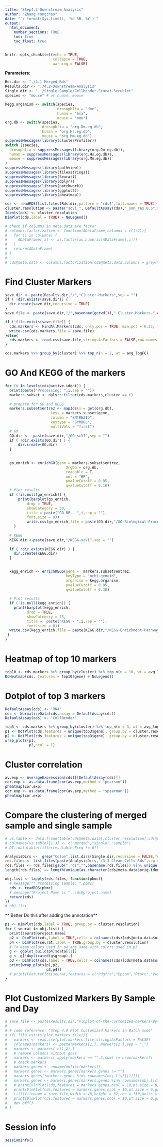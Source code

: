```yaml
---
title: "Step4.2 Downstream Analysis"
author: "Zhang Yongchao"
date: "`r format(Sys.time(), '%d %B, %Y')`"
output: 
  html_document:
    number_sections: TRUE
    toc: true
    toc_float: true
---
```


```r
knitr::opts_chunk$set(echo = TRUE,
                      collapse = TRUE,
                      warning = FALSE)
```

**Parameters:**

```r
Rds.dir <- "./4.1-Merged-Rds"
Results.dir <- "./4.2-Downstream-Analysis"
Single.dir <- "../Single-Sample/Cellbender-Seurat-Scrublet"
species <- "mouse" # or human, mouse
```


```r
kegg.organism <- switch(species,
                        drosophlia = "dme",
                        human = "hsa",
                        mouse = "mmu")
org.db <- switch(species,
                 drosophlia = "org.Dm.eg.db",
                 human = "org.Hs.eg.db",
                 mouse = "org.Mm.eg.db")
suppressMessages(library(clusterProfiler))
switch (species,
  drosophlia = suppressMessages(library(org.Dm.eg.db)),
  human = suppressMessages(library(org.Hs.eg.db)),
  mouse = suppressMessages(library(org.Mm.eg.db))
)
suppressMessages(library(pathview))
suppressMessages(library(filesstrings))
suppressMessages(library(Seurat))
suppressMessages(library(dplyr))
suppressMessages(library(patchwork))
suppressMessages(library(ggplot2))
suppressMessages(library(pheatmap))
```

```r
cds <- readRDS(list.files(Rds.dir,pattern = "rds$",full.names = TRUE))
cluster.resolution <- paste("scvi_", DefaultAssay(cds),"_snn_res.0.6",sep = "")
Idents(cds) <- cluster.resolution
DimPlot(cds,label = TRUE) + NoLegend()
```

```r
# check if columns in meta.data are factor
# columns.factorization <- function(ADataFrame,columns = c(1:2)){
#   for (i in columns) {
#     ADataFrame[,i] <- as.factor(as.numeric(ADataFrame[,i]))
#   }
#   return(ADataFrame)
# }
# 
# cds@meta.data <- columns.factorization(cds@meta.data,columns = grep("_snn_res",colnames(cds@meta.data),value = TRUE))
```

# Find Cluster Markers

```r
save.dir <- paste(Results.dir,"/","Cluster-Markers",sep = "")
if ( !dir.exists(save.dir)) {
  dir.create(save.dir,recursive = TRUE)
}
save.file <- paste(save.dir,"/",basename(getwd()),".Cluster-Markers.",cluster.resolution,".csv",sep = "")
```

```r
if (!file.exists(save.file)) {
  cds.markers <- FindAllMarkers(cds, only.pos = TRUE, min.pct = 0.25, logfc.threshold = 0.25)
  write.csv(cds.markers,file = save.file)
}else{
  cds.markers <- read.csv(save.file,stringsAsFactors = FALSE,row.names = 1)
}

cds.markers %>% group_by(cluster) %>% top_n(n = 2, wt = avg_logFC)
```

# GO And KEGG of the markers

```r
for (i in levels(cds@active.ident)) {
  print(paste("Processing: ",i,sep = ""))
  markers.subset <- dplyr::filter(cds.markers,cluster == i)
  
  # prepare for GO and KEGG
  markers.subset$entrez <- mapIds(x = get(org.db),
                     keys = markers.subset$gene,
                     column = "ENTREZID",
                     keytype = "SYMBOL",
                     multiVals = "first")
  # GO
  GO.dir <-  paste(save.dir,"/GO-scVI",sep = "")
  if ( !dir.exists(GO.dir) ) {
      dir.create(GO.dir)
  }
  
  
  go_enrich <- enrichGO(gene = markers.subset$entrez,
                            OrgDb = org.db, 
                            readable = T,
                            ont = "BP",
                            pvalueCutoff = 0.05, 
                            qvalueCutoff = 0.10)
  # Plot results
  if (!is.null(go_enrich)) {
      print(barplot(go_enrich, 
          drop = TRUE, 
          showCategory = 30, 
          title = paste("GO BP - ",i,sep = ""),
          font.size = 8))
          write.csv(go_enrich,file = paste(GO.dir,"/GO-Biological-Process-using-markers-of-",i,".csv",sep = ""))
    }
      
  # KEGG
  KEGG.dir <-paste(save.dir,"/KEGG-scVI",sep = "")
   
  if ( !dir.exists(KEGG.dir) ) {
    dir.create(KEGG.dir)
  }
      

  kegg_enrich <- enrichKEGG(gene =  markers.subset$entrez,
                            keyType = "ncbi-geneid",
                            organism = kegg.organism,
                            pvalueCutoff = 0.05, 
                            qvalueCutoff = 0.30)
        
  # Plot results
  if (!is.null(kegg_enrich)) {
    print(barplot(kegg_enrich, 
          drop = TRUE, 
          showCategory = 15, 
          title =  paste("KEGG - ",i,sep = ""),
          font.size = 8))
  write.csv(kegg_enrich,file = paste(KEGG.dir,"/KEGG-Enrichment-Pathways-using-markers-of-",i,".csv",sep = ""))
 }
}
```



# Heatmap of top 10 markers

```r
top10 <- cds.markers %>% group_by(cluster) %>% top_n(n = 10, wt = avg_logFC)
DoHeatmap(cds, features = top10$gene) + NoLegend()
```

# Dotplot of top 3 markers

```r
DefaultAssay(cds) <- "RNA"
cds <- NormalizeData(cds,assay = DefaultAssay(cds))
DefaultAssay(cds) <- "CellBender"

top3 <- cds.markers %>% group_by(cluster) %>% top_n(n = 3, wt = avg_logFC)
p1 <- DotPlot(cds,features = unique(top3$gene), group.by = cluster.resolution, assay = "CellBender") + RotatedAxis()
p2 <- DotPlot(cds,features = unique(top3$gene), group.by = cluster.resolution, assay = "RNA") + RotatedAxis()
wrap_plots(p1,
           p2,ncol = 1)
```

# Cluster correlation

```r
av.exp <- AverageExpression(cds)[[DefaultAssay(cds)]]
cor.exp <- as.data.frame(cor(av.exp,method = "pearson"))
pheatmap(cor.exp)
cor.exp <- as.data.frame(cor(av.exp,method = "spearman"))
pheatmap(cor.exp)
```

# Compare the clustering of merged sample and single sample 

```r
# vs.table <- data.frame(table(cds@meta.data[,cluster.resolution],cds@meta.data[,paste("Single_", cluster.resolution, sep = "")],cds@meta.data$orig.ident))
# colnames(vs.table)[1:3] <- c("merged","single","sample")
# DT::datatable(filter(vs.table,Freq != 0))
```

```r
AnalysisDirs <-  grep("Colon",list.dirs(Single.dir,recursive = FALSE,full.names = TRUE),value = TRUE)
rds.files <- list.files(paste(AnalysisDirs,"/3.3-Clean-Cells-Rds",sep = ""),pattern = "rds$",full.names = TRUE)
rds.files <- rds.files[gsub(".rds","",basename(rds.files)) %in% unique(as.character(cds@meta.data$orig.ident))]
length(rds.files) == length(unique(as.character(cds@meta.data$orig.ident)))

obj.list <- lapply(rds.files, function(pbmc){
  # message("* Processing sample: ",pbmc)
  cds <- readRDS(pbmc)
  # message("Project Name is ", cds@project.name)
  return(cds)
})
# obj.list
```

** Better Do this after adding the annotation**

```r
p1 <- DimPlot(cds,label = TRUE, group.by = cluster.resolution)
for ( seurat in obj.list) {
  print(seurat@project.name)
  p2 <- DimPlot(cds,label = TRUE,cells = colnames(cds)[cds@meta.data$orig.ident == seurat@project.name])
  p4 <- DimPlot(seurat,label = TRUE,group.by = cluster.resolution)
  # To keep colors used in p4 are same with colors used in p3
  g <- ggplot_build(p4)$data[[1]]
  g <- g[!duplicated(g$group),]
  p3 <- DimPlot(cds,label = TRUE,cells = colnames(cds)[cds@meta.data$orig.ident == seurat@project.name],group.by = paste("Single_",cluster.resolution,sep = ""),cols = g$colour[order(g$group)])
  print(wrap_plots(p1,p2,
                   p3,p4))
  # print(FeaturePlot(seurat,features = c("Pdgfra","Epcam","Ptprc","Vwf","Pdgfrb","Nrxn1",'Rgs5','scrublet','Acta2','Cd34'),ncol = 3) & NoLegend())
}
```

# Plot Customized Markers By Sample and Day

```r
# save.file <- paste(Results.dir,"vlnplot-of-the-customized-markers-By-day.tiff",sep = "/")
# 
# # code reference: "Step 4.0 Plot Customized Markers in Batch mode"
# if( file.exists(plot.markers.file)){
#   markers <- read.csv(plot.markers.file,stringsAsFactors = FALSE)
#   colnames(markers) <- paste(markers[1,], markers[2,],sep = "_")
#   markers <- markers[-c(1,2),]
#   # remove columns without gnes
#   markers <- markers[,apply(markers == "",2,sum) != nrow(markers)]
#   # check markers
#   markers.genes <- unname(unlist(markers))
#   markers.genes <- markers.genes[markers.genes != ""]
#   markers.genes[!markers.genes %in% rownames(obj.list[[1]])]
#   markers.genes <- markers.genes[markers.genes %in% rownames(obj.list[[1]])]
#   # print(VlnPlot(cds,features = markers.genes,ncol = 10,pt.size = 0))
#   print(VlnPlot(cds,features = markers.genes,ncol = 10,pt.size = 0,group.by = "day"))
#   tiff(filename = save.file,width = 40,height = 32,res = 150,units = "in")
#   print(VlnPlot(cds,features = markers.genes,ncol = 10,pt.size = 0,group.by = "day"))
#   dev.off()
# }
```

# Session info

```r
sessionInfo()
```

